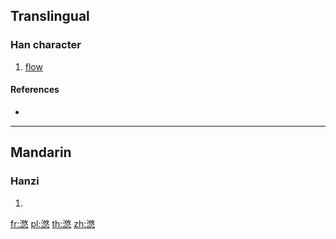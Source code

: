 {{character info/new}}
==Translingual==

===Han character===
{{Han char|rn=85|rad=水|as=11|sn=14|four=|canj=EOKP}}

# [[flow]]

====References====
* {{Han ref|kx=0644.120|dkj=18093|dj=1051.220|hdz=31725.030|uh=6EFA|ud=28410}}

----

==Mandarin==

===Hanzi===
{{cmn-hanzi|pin=[[dí]] ([[di2]]), [[yóu]] ([[you2]])|wg=ti<sup>2</sup>, yu<sup>2</sup>}}

# {{defn|lang=cmn|sort=水11}}

[[fr:滺]]
[[pl:滺]]
[[th:滺]]
[[zh:滺]]
